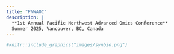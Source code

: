 ```yaml
---
title: "PNWAOC"
description: |
  **1st Annual Pacific Northwest Advanced Omics Conference**  
  Summer 2025, Vancouver, BC, Canada
---
```



```r
#knitr::include_graphics("images/synbio.png")
```

</style>

<div class="image-article">

  <div class="center-text">


  </div> 
</div>
